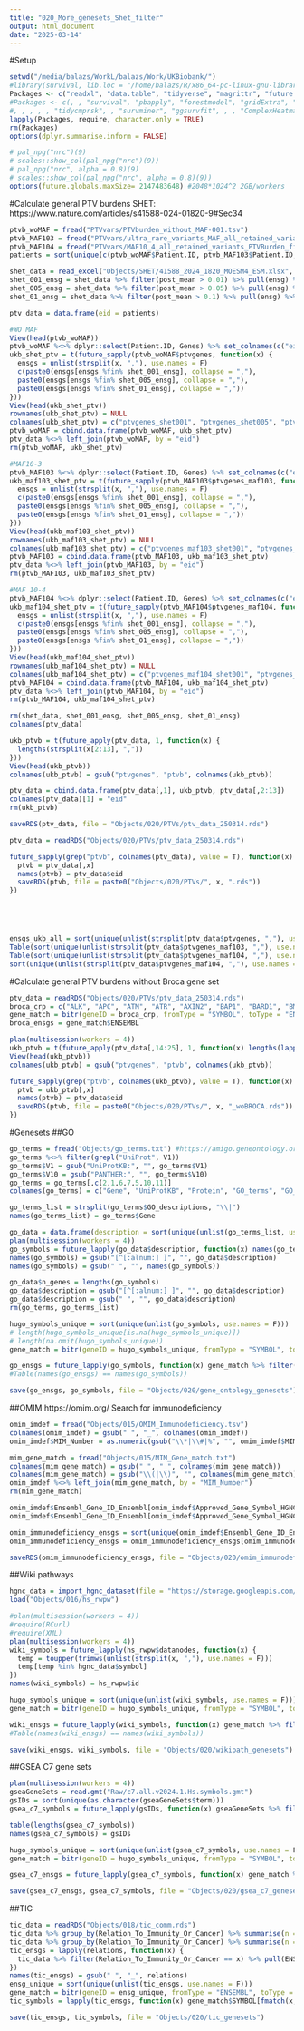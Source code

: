 ```yaml
---
title: "020_More_genesets_Shet_filter"
output: html_document
date: "2025-03-14"
---
```


#Setup

```r
setwd("/media/balazs/WorkL/balazs/Work/UKBiobank/")
#library(survival, lib.loc = "/home/balazs/R/x86_64-pc-linux-gnu-library/4.3")
Packages <- c("readxl", "data.table", "tidyverse", "magrittr", "future.apply", "fastmatch", "clusterProfiler", "org.Hs.eg.db", "Rfast", "hgnc")
#Packages <- c(, , "survival", "pbapply", "forestmodel", "gridExtra", "ggpubr", "rvest")
#, , , , , "tidycmprsk", , "survminer", "ggsurvfit", , , "ComplexHeatmap", , , , "ggrepel", "ggsci", "scales", , "circlize" "fastmatch", "h2o", , , "protr", , , "networkD3", , , "Biostrings", , )
lapply(Packages, require, character.only = TRUE)
rm(Packages)
options(dplyr.summarise.inform = FALSE)

# pal_npg("nrc")(9)
# scales::show_col(pal_npg("nrc")(9))
# pal_npg("nrc", alpha = 0.8)(9)
# scales::show_col(pal_npg("nrc", alpha = 0.8)(9))
options(future.globals.maxSize= 2147483648) #2048*1024^2 2GB/workers
```

#Calculate general PTV burdens
SHET: https://www.nature.com/articles/s41588-024-01820-9#Sec34

```r
ptvb_woMAF = fread("PTVvars/PTVburden_without_MAF-001.tsv")
ptvb_MAF103 = fread("PTVvars/ultra_rare_variants_MAF_all_retained_variants_PTVBurden_final_Shetscores.tsv")
ptvb_MAF104 = fread("PTVvars/MAF10_4_all_retained_variants_PTVBurden_final_Shetscores.tsv")
patients = sort(unique(c(ptvb_woMAF$Patient.ID, ptvb_MAF103$Patient.ID, ptvb_MAF104$Patient.ID)))

shet_data = read_excel("Objects/SHET/41588_2024_1820_MOESM4_ESM.xlsx", sheet = 2)
shet_001_ensg = shet_data %>% filter(post_mean > 0.01) %>% pull(ensg) %>% as.character()
shet_005_ensg = shet_data %>% filter(post_mean > 0.05) %>% pull(ensg) %>% as.character()
shet_01_ensg = shet_data %>% filter(post_mean > 0.1) %>% pull(ensg) %>% as.character()

ptv_data = data.frame(eid = patients)

#WO MAF
View(head(ptvb_woMAF))
ptvb_woMAF %<>% dplyr::select(Patient.ID, Genes) %>% set_colnames(c("eid", "ptvgenes"))
ukb_shet_ptv = t(future_sapply(ptvb_woMAF$ptvgenes, function(x) {
  ensgs = unlist(strsplit(x, ","), use.names = F)
  c(paste0(ensgs[ensgs %fin% shet_001_ensg], collapse = ","),
  paste0(ensgs[ensgs %fin% shet_005_ensg], collapse = ","),
  paste0(ensgs[ensgs %fin% shet_01_ensg], collapse = ","))
}))
View(head(ukb_shet_ptv))
rownames(ukb_shet_ptv) = NULL
colnames(ukb_shet_ptv) = c("ptvgenes_shet001", "ptvgenes_shet005", "ptvgenes_shet01")
ptvb_woMAF = cbind.data.frame(ptvb_woMAF, ukb_shet_ptv)
ptv_data %<>% left_join(ptvb_woMAF, by = "eid")
rm(ptvb_woMAF, ukb_shet_ptv)

#MAF10-3
ptvb_MAF103 %<>% dplyr::select(Patient.ID, Genes) %>% set_colnames(c("eid", "ptvgenes_maf103"))
ukb_maf103_shet_ptv = t(future_sapply(ptvb_MAF103$ptvgenes_maf103, function(x) {
  ensgs = unlist(strsplit(x, ","), use.names = F)
  c(paste0(ensgs[ensgs %fin% shet_001_ensg], collapse = ","),
  paste0(ensgs[ensgs %fin% shet_005_ensg], collapse = ","),
  paste0(ensgs[ensgs %fin% shet_01_ensg], collapse = ","))
}))
View(head(ukb_maf103_shet_ptv))
rownames(ukb_maf103_shet_ptv) = NULL
colnames(ukb_maf103_shet_ptv) = c("ptvgenes_maf103_shet001", "ptvgenes_maf103_shet005", "ptvgenes_maf103_shet01")
ptvb_MAF103 = cbind.data.frame(ptvb_MAF103, ukb_maf103_shet_ptv)
ptv_data %<>% left_join(ptvb_MAF103, by = "eid")
rm(ptvb_MAF103, ukb_maf103_shet_ptv)

#MAF 10-4
ptvb_MAF104 %<>% dplyr::select(Patient.ID, Genes) %>% set_colnames(c("eid", "ptvgenes_maf104"))
ukb_maf104_shet_ptv = t(future_sapply(ptvb_MAF104$ptvgenes_maf104, function(x) {
  ensgs = unlist(strsplit(x, ","), use.names = F)
  c(paste0(ensgs[ensgs %fin% shet_001_ensg], collapse = ","),
  paste0(ensgs[ensgs %fin% shet_005_ensg], collapse = ","),
  paste0(ensgs[ensgs %fin% shet_01_ensg], collapse = ","))
}))
View(head(ukb_maf104_shet_ptv))
rownames(ukb_maf104_shet_ptv) = NULL
colnames(ukb_maf104_shet_ptv) = c("ptvgenes_maf104_shet001", "ptvgenes_maf104_shet005", "ptvgenes_maf104_shet01")
ptvb_MAF104 = cbind.data.frame(ptvb_MAF104, ukb_maf104_shet_ptv)
ptv_data %<>% left_join(ptvb_MAF104, by = "eid")
rm(ptvb_MAF104, ukb_maf104_shet_ptv)

rm(shet_data, shet_001_ensg, shet_005_ensg, shet_01_ensg)
colnames(ptv_data)

ukb_ptvb = t(future_apply(ptv_data, 1, function(x) {
  lengths(strsplit(x[2:13], ","))
}))
View(head(ukb_ptvb))
colnames(ukb_ptvb) = gsub("ptvgenes", "ptvb", colnames(ukb_ptvb))

ptv_data = cbind.data.frame(ptv_data[,1], ukb_ptvb, ptv_data[,2:13])
colnames(ptv_data)[1] = "eid"
rm(ukb_ptvb)

saveRDS(ptv_data, file = "Objects/020/PTVs/ptv_data_250314.rds")

ptv_data = readRDS("Objects/020/PTVs/ptv_data_250314.rds")

future_sapply(grep("ptvb", colnames(ptv_data), value = T), function(x) {
  ptvb = ptv_data[,x]
  names(ptvb) = ptv_data$eid
  saveRDS(ptvb, file = paste0("Objects/020/PTVs/", x, ".rds"))
})





ensgs_ukb_all = sort(unique(unlist(strsplit(ptv_data$ptvgenes, ","), use.names = F)))
Table(sort(unique(unlist(strsplit(ptv_data$ptvgenes_maf103, ","), use.names = F))) %fin% ensgs_ukb_all)
Table(sort(unique(unlist(strsplit(ptv_data$ptvgenes_maf104, ","), use.names = F))) %fin% ensgs_ukb_all)
sort(unique(unlist(strsplit(ptv_data$ptvgenes_maf104, ","), use.names = F)))[!sort(unique(unlist(strsplit(ptv_data$ptvgenes_maf104, ","), use.names = F))) %fin% ensgs_ukb_all][1:10]
```

#Calculate general PTV burdens without Broca gene set

```r
ptv_data = readRDS("Objects/020/PTVs/ptv_data_250314.rds")
broca_crp = c("ALK", "APC", "ATM", "ATR", "AXIN2", "BAP1", "BARD1", "BMPR1A", "BRCA1", "BRCA2", "BRIP1", "CDH1", "CDK4", "CDK12", "CDKN2A", "CHEK2", "CTNNA1", "DICER1", "EPCAM", "FANCM", "FH", "FLCN", "GEN1", "GREM1", "HOXB13", "MEN1", "MET", "MITF", "MLH1", "MLH3", "MSH2", "MSH3", "MSH6", "MUTYH", "NBN", "NF1", "NF2", "NTHL1", "PALB2", "PHOX2B", "PIK3CA", "PMS2", "POLD1", "POLE", "POT1", "PRKAR1A", "PTCH1", "PTEN", "RAD51B", "RAD51C", "RAD51D", "RB1", "RECQL", "RET", "RNF43", "RPS20", "SDHB", "SDHC", "SDHD", "SMAD4", "SMARCA4", "TP53", "TSC1", "TSC2", "VHL")
gene_match = bitr(geneID = broca_crp, fromType = "SYMBOL", toType = "ENSEMBL", OrgDb = "org.Hs.eg.db")
broca_ensgs = gene_match$ENSEMBL

plan(multisession(workers = 4))
ukb_ptvb = t(future_apply(ptv_data[,14:25], 1, function(x) lengths(lapply(strsplit(x, ","), function(y) y[!y %fin% broca_ensgs]))))
View(head(ukb_ptvb))
colnames(ukb_ptvb) = gsub("ptvgenes", "ptvb", colnames(ukb_ptvb))

future_sapply(grep("ptvb", colnames(ukb_ptvb), value = T), function(x) {
  ptvb = ukb_ptvb[,x]
  names(ptvb) = ptv_data$eid
  saveRDS(ptvb, file = paste0("Objects/020/PTVs/", x, "_woBROCA.rds"))
})


```




#Genesets
##GO

```r
go_terms = fread("Objects/go_terms.txt") #https://amigo.geneontology.org/amigo/search/bioentity
go_terms %<>% filter(grepl("UniProt", V1))
go_terms$V1 = gsub("UniProtKB:", "", go_terms$V1)
go_terms$V10 = gsub("PANTHER:", "", go_terms$V10)
go_terms = go_terms[,c(2,1,6,7,5,10,11)]
colnames(go_terms) = c("Gene", "UniProtKB", "Protein", "GO_terms", "GO_descriptions", "PANTHER_family", "PANTHER_description")

go_terms_list = strsplit(go_terms$GO_descriptions, "\\|")
names(go_terms_list) = go_terms$Gene

go_data = data.frame(description = sort(unique(unlist(go_terms_list, use.names = F))))
plan(multisession(workers = 4))
go_symbols = future_lapply(go_data$description, function(x) names(go_terms_list)[sapply(go_terms_list, function(z) x %fin% z)])
names(go_symbols) = gsub("[^[:alnum:] ]", "", go_data$description)
names(go_symbols) = gsub(" ", "", names(go_symbols))

go_data$n_genes = lengths(go_symbols)
go_data$description = gsub("[^[:alnum:] ]", "", go_data$description)
go_data$description = gsub(" ", "", go_data$description)
rm(go_terms, go_terms_list)

hugo_symbols_unique = sort(unique(unlist(go_symbols, use.names = F)))
# length(hugo_symbols_unique[is.na(hugo_symbols_unique)])
# length(na.omit(hugo_symbols_unique))
gene_match = bitr(geneID = hugo_symbols_unique, fromType = "SYMBOL", toType = "ENSEMBL", OrgDb = "org.Hs.eg.db")

go_ensgs = future_lapply(go_symbols, function(x) gene_match %>% filter(SYMBOL %in% x) %>% pull(ENSEMBL))
#Table(names(go_ensgs) == names(go_symbols))

save(go_ensgs, go_symbols, file = "Objects/020/gene_ontology_genesets") #genes of GO terms
```

##OMIM
https://omim.org/
Search for immunodeficiency

```r
omim_imdef = fread("Objects/015/OMIM_Immunodeficiency.tsv")
colnames(omim_imdef) = gsub(" ", "_", colnames(omim_imdef))
omim_imdef$MIM_Number = as.numeric(gsub("\\*|\\#|%", "", omim_imdef$MIM_Number))

mim_gene_match = fread("Objects/015/MIM_Gene_match.txt")
colnames(mim_gene_match) = gsub(" ", "_", colnames(mim_gene_match))
colnames(mim_gene_match) = gsub("\\(|\\)", "", colnames(mim_gene_match))
omim_imdef %<>% left_join(mim_gene_match, by = "MIM_Number")
rm(mim_gene_match)

omim_imdef$Ensembl_Gene_ID_Ensembl[omim_imdef$Approved_Gene_Symbol_HGNC == "CCL3L1"] = "ENSG00000277796"
omim_imdef$Ensembl_Gene_ID_Ensembl[omim_imdef$Approved_Gene_Symbol_HGNC == "KIR3DS1"] = "ENSG00000275434"

omim_immunodeficiency_ensgs = sort(unique(omim_imdef$Ensembl_Gene_ID_Ensembl))
omim_immunodeficiency_ensgs = omim_immunodeficiency_ensgs[omim_immunodeficiency_ensgs != ""]

saveRDS(omim_immunodeficiency_ensgs, file = "Objects/020/omim_immunodeficiency_geneset.rds")
```

##Wiki pathways

```r
hgnc_data = import_hgnc_dataset(file = "https://storage.googleapis.com/public-download-files/hgnc/tsv/tsv/hgnc_complete_set.txt")
load("Objects/016/hs_rwpw")

#plan(multisession(workers = 4))
#require(RCurl)
#require(XML)
plan(multisession(workers = 4))
wiki_symbols = future_lapply(hs_rwpw$datanodes, function(x) {
  temp = toupper(trimws(unlist(strsplit(x, ","), use.names = F)))
  temp[temp %in% hgnc_data$symbol]
})
names(wiki_symbols) = hs_rwpw$id

hugo_symbols_unique = sort(unique(unlist(wiki_symbols, use.names = F)))
gene_match = bitr(geneID = hugo_symbols_unique, fromType = "SYMBOL", toType = "ENSEMBL", OrgDb = "org.Hs.eg.db")

wiki_ensgs = future_lapply(wiki_symbols, function(x) gene_match %>% filter(SYMBOL %in% x) %>% pull(ENSEMBL))
#Table(names(wiki_ensgs) == names(wiki_symbols))

save(wiki_ensgs, wiki_symbols, file = "Objects/020/wikipath_genesets")
```

##GSEA C7 gene sets

```r
plan(multisession(workers = 4))
gseaGeneSets = read.gmt("Raw/c7.all.v2024.1.Hs.symbols.gmt")
gsIDs = sort(unique(as.character(gseaGeneSets$term)))
gsea_c7_symbols = future_lapply(gsIDs, function(x) gseaGeneSets %>% filter(term == x) %>% pull(gene))

table(lengths(gsea_c7_symbols))
names(gsea_c7_symbols) = gsIDs

hugo_symbols_unique = sort(unique(unlist(gsea_c7_symbols, use.names = F)))
gene_match = bitr(geneID = hugo_symbols_unique, fromType = "SYMBOL", toType = "ENSEMBL", OrgDb = "org.Hs.eg.db")

gsea_c7_ensgs = future_lapply(gsea_c7_symbols, function(x) gene_match %>% filter(SYMBOL %in% x) %>% pull(ENSEMBL))

save(gsea_c7_ensgs, gsea_c7_symbols, file = "Objects/020/gsea_c7_genesets")
```

##TIC

```r
tic_data = readRDS("Objects/018/tic_comm.rds")
tic_data %>% group_by(Relation_To_Immunity_Or_Cancer) %>% summarise(n = n()) %>% View()
tic_data %>% group_by(Relation_To_Immunity_Or_Cancer) %>% summarise(n = n()) %>% arrange(desc(n)) %>% dplyr::slice(1:4) %>% pull(Relation_To_Immunity_Or_Cancer) -> relations
tic_ensgs = lapply(relations, function(x) {
  tic_data %>% filter(Relation_To_Immunity_Or_Cancer == x) %>% pull(ENSMB) %>% grep("ENSG", ., value = T) %>% strsplit(., ",") %>% unlist() %>% unique() %>% sort()
})
names(tic_ensgs) = gsub(" ", "_", relations)
ensg_unique = sort(unique(unlist(tic_ensgs, use.names = F)))
gene_match = bitr(geneID = ensg_unique, fromType = "ENSEMBL", toType = "SYMBOL", OrgDb = "org.Hs.eg.db")
tic_symbols = lapply(tic_ensgs, function(x) gene_match$SYMBOL[fmatch(x, gene_match$ENSEMBL)])

save(tic_ensgs, tic_symbols, file = "Objects/020/tic_genesets")
```

